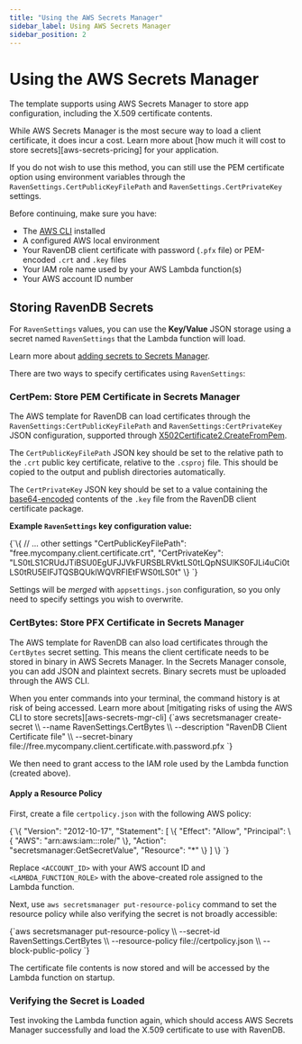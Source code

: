 ```yaml
---
title: "Using the AWS Secrets Manager"
sidebar_label: Using AWS Secrets Manager
sidebar_position: 2
---
```



# Using the AWS Secrets Manager
The template supports using AWS Secrets Manager to store app configuration, 
including the X.509 certificate contents.  

<Admonition type="warning" title="AWS Secrets Manager Incurs a Cost" id="aws-secrets-manager-incurs-a-cost" href="#aws-secrets-manager-incurs-a-cost">
While AWS Secrets Manager is the most secure way to load a client certificate, 
it does incur a cost. Learn more about [how much it will cost to store secrets][aws-secrets-pricing] 
for your application.  

If you do not wish to use this method, you can still use the PEM certificate 
option using environment variables through the `RavenSettings.CertPublicKeyFilePath` 
and `RavenSettings.CertPrivateKey` settings.  
</Admonition>

Before continuing, make sure you have:  

- The [AWS CLI][aws-cli] installed  
- A configured AWS local environment  
- Your RavenDB client certificate with password (`.pfx` file) or PEM-encoded `.crt` and `.key` files  
- Your IAM role name used by your AWS Lambda function(s)  
- Your AWS account ID number  

## Storing RavenDB Secrets

For `RavenSettings` values, you can use the **Key/Value** JSON storage 
using a secret named `RavenSettings` that the Lambda function will load.  

Learn more about [adding secrets to Secrets Manager][aws-secrets-mgr-add].  

There are two ways to specify certificates using `RavenSettings`:  

### CertPem: Store PEM Certificate in Secrets Manager

The AWS template for RavenDB can load certificates through the 
`RavenSettings:CertPublicKeyFilePath` and `RavenSettings:CertPrivateKey` 
JSON configuration, supported through [X502Certificate2.CreateFromPem][dotnet-createfrompem].  

The `CertPublicKeyFilePath` JSON key should be set to the relative path to the `.crt` 
public key certificate, relative to the `.csproj` file. This should be copied to the 
output and publish directories automatically.  

The `CertPrivateKey` JSON key should be set to a value containing the [base64-encoded][tool-base64] 
contents of the `.key` file from the RavenDB client certificate package.  

**Example `RavenSettings` key configuration value:**  

<TabItem value="something" label="json">
<CodeBlock language="json">
{`\{
  // ... other settings
  "CertPublicKeyFilePath": "free.mycompany.client.certificate.crt",
  "CertPrivateKey": "LS0tLS1CRUdJTiBSU0EgUFJJVkFURSBLRVktLS0tLQpNSUlKS0FJLi4uCi0tLS0tRU5EIFJTQSBQUklWQVRFIEtFWS0tLS0t"
\}
`}
</CodeBlock>
</TabItem>

Settings will be _merged_ with `appsettings.json` configuration, 
so you only need to specify settings you wish to overwrite.  

### CertBytes: Store PFX Certificate in Secrets Manager

The AWS template for RavenDB can also load certificates through the `CertBytes` 
secret setting. This means the client certificate needs to be stored in binary 
in AWS Secrets Manager. In the Secrets Manager console, you can add JSON and 
plaintext secrets. Binary secrets must be uploaded through the AWS CLI.    

<Admonition type="warning" title="Risk of command history being accessed" id="risk-of-command-history-being-accessed" href="#risk-of-command-history-being-accessed">
When you enter commands into your terminal, the command history is at risk of being accessed.  
Learn more about [mitigating risks of using the AWS CLI to store secrets][aws-secrets-mgr-cli]  
</Admonition>

<TabItem value="something" label="bash">
<CodeBlock language="bash">
{`aws secretsmanager create-secret \\
    --name RavenSettings.CertBytes \\
    --description "RavenDB Client Certificate file" \\
    --secret-binary file://free.mycompany.client.certificate.with.password.pfx
`}
</CodeBlock>
</TabItem>

We then need to grant access to the IAM role used by the Lambda function (created above).  

#### Apply a Resource Policy

First, create a file `certpolicy.json` with the following AWS policy:

<TabItem value="something" label="json">
<CodeBlock language="json">
{`\{
  "Version": "2012-10-17",
  "Statement": [
    \{
      "Effect": "Allow",
      "Principal": \{
        "AWS": "arn:aws:iam::<ACCOUNT_ID>:role/<LAMBDA_FUNCTION_ROLE>"
      \},
      "Action": "secretsmanager:GetSecretValue",
      "Resource": "*"
    \}
  ]
\}
`}
</CodeBlock>
</TabItem>

Replace `<ACCOUNT_ID>` with your AWS account ID and `<LAMBDA_FUNCTION_ROLE>` with the 
above-created role assigned to the Lambda function.  

Next, use `aws secretsmanager put-resource-policy` command to set the resource policy 
while also verifying the secret is not broadly accessible:  

<TabItem value="something" label="bash">
<CodeBlock language="bash">
{`aws secretsmanager put-resource-policy \\
    --secret-id RavenSettings.CertBytes \\
    --resource-policy file://certpolicy.json \\
    --block-public-policy
`}
</CodeBlock>
</TabItem>

The certificate file contents is now stored and will be accessed by the Lambda function on startup.  

### Verifying the Secret is Loaded

Test invoking the Lambda function again, which should access AWS Secrets Manager successfully 
and load the X.509 certificate to use with RavenDB.  



[aws-cli]: https://aws.amazon.com/cli/
[aws-secrets-pricing]: https://aws.amazon.com/secrets-manager/pricing/
[aws-secrets-mgr-add]: https://docs.aws.amazon.com/secretsmanager/latest/userguide/hardcoded.html
[aws-secrets-mgr-cli]: https://docs.aws.amazon.com/secretsmanager/latest/userguide/security_cli-exposure-risks.html
[dotnet-createfrompem]: https://learn.microsoft.com/en-us/dotnet/api/system.security.cryptography.x509certificates.x509certificate2.createfrompem?view=net-7.0
[tool-base64]: https://www.base64encode.org/
